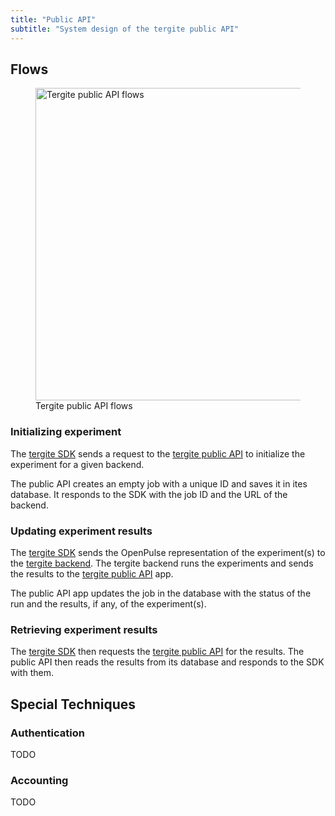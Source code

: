 ```yaml
---
title: "Public API"
subtitle: "System design of the tergite public API"
---
```


## Flows

![Tergite public API flows](../../assets/img/developer/system_design/2_backend/tergite-mss-flows.svg){height=500 width=800}

### Initializing experiment

The [tergite SDK](https://github.com/tergite/tergite) sends a request to the 
[tergite public API](https://github.com/tergite/tergite-frontend/tree/main/apps/tergite-mss) to initialize
the experiment for a given backend.

The public API creates an empty job with a unique ID and saves it in ites database.
It responds to the SDK with the job ID and the URL of the backend.

### Updating experiment results

The [tergite SDK](https://github.com/tergite/tergite) sends the OpenPulse representation of the
experiment(s) to the [tergite backend](https://github.com/tergite/tergite-backend).
The tergite backend runs the experiments and sends the results to the
[tergite public API](https://github.com/tergite/tergite-frontend/tree/main/apps/tergite-mss) app.

The public API app updates the job in the database with the status of the run and the results, if any,
of the experiment(s).

### Retrieving experiment results

The [tergite SDK](https://github.com/tergite/tergite) then requests the 
[tergite public API](https://github.com/tergite/tergite-frontend/tree/main/apps/tergite-mss)
for the results. The public API then reads the results from its database and responds to the SDK with them.

## Special Techniques

### Authentication

TODO

### Accounting

TODO